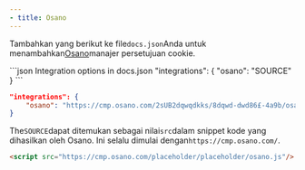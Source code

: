 ```yaml
---
- title: Osano
---
```


Tambahkan yang berikut ke file`docs.json`Anda untuk menambahkan[Osano](https://www.osano.com/)manajer persetujuan cookie.

<CodeGroup>
  ```json Integration options in docs.json
  "integrations": {
      "osano": "SOURCE"
  }
  ```

  ```json Example
  "integrations": {
      "osano": "https://cmp.osano.com/2sUB2dqwqdkks/8dqwd-dwd86£-4a9b/osano.js"
  }
  ```
</CodeGroup>

The`SOURCE`dapat ditemukan sebagai nilai`src`dalam snippet kode yang dihasilkan oleh Osano. Ini selalu dimulai dengan`https://cmp.osano.com/`.

```html Code snippet from Osano
<script src="https://cmp.osano.com/placeholder/placeholder/osano.js"/>
```
